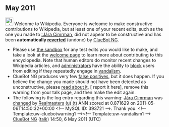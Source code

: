 <article id="31694161" title=User talk:Realmasters>
	<talkpage id="31694161" title="User talk:Realmasters">


== May 2011 ==
[[Image:Information.svg|left|25px|alt=|link=]] Welcome to Wikipedia. Everyone is welcome to make constructive contributions to Wikipedia, but at least one of your recent edits, such as the one you made to [[:Jára Cimrman]], did not appear to be constructive and has been '''automatically [[Help:Reverting|reverted]]''' (undone) by [[User:ClueBot NG|ClueBot NG]]. 
* Please use [[Wikipedia:Sandbox|the sandbox]] for any test edits you would like to make, and take a look at the [[Wikipedia:Introduction|welcome page]] to learn more about contributing to this encyclopedia. Note that human editors do monitor recent changes to Wikipedia articles, and [[WP:ADMINS|administrators]] have the ability to [[WP:BLOCK|block]] users from editing if they repeatedly engage in [[WP:vandalism|vandalism]].
* ClueBot NG produces very few [[User:ClueBot NG#Information About False Positives|false positives]], but it does happen. If you believe the change you made should not have been detected as unconstructive, please [[User:ClueBot NG#Information About False Positives|read about it]], [{{User:ClueBot NG/Warnings/FPReport|393721}} report it here], remove this warning from your talk page, and then make the edit again. 
* The following is the log entry regarding this warning: [[Jára Cimrman]] was [http://en.wikipedia.org/w/index.php?title=J%C3%A1ra+Cimrman&amp;diff=427755174&amp;oldid=416410945 changed] by [[Special:Contributions/Realmasters|Realmasters]] [[User:Realmasters|(u)]] [[User talk:Realmasters|(t)]] ANN scored at 0.871629 on 2011-05-06T14:50:32+00:00 &lt;!-- MySQL ID: 393721 --&gt;. Thank you. &lt;!-- Template:uw-cluebotwarning1 --&gt;&lt;!-- Template:uw-vandalism1 --&gt; [[User:ClueBot NG|ClueBot NG]] ([[User talk:ClueBot NG|talk]]) 14:50, 6 May 2011 (UTC)
	</talkpage>
</article>